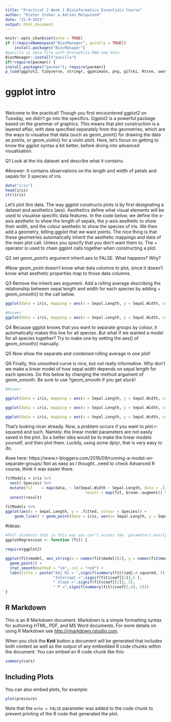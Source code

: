 ```yaml
---
title: "Practical 2 Week 1 Bioinformatics Essentials Course"
author: "Dieter Stoker & Adrien Melquiond"
date: "21-9-2021"
output: html_document
---
```


```r
knitr::opts_chunk$set(echo = TRUE)
if (!requireNamespace("BiocManager", quietly = TRUE))
    install.packages("BiocManager")
#pasilla is data file with Drosophila RNA-seq data 
BiocManager::install("pasilla")
if(!require(pacman)) {
install.packages("pacman"); require(pacman)}
p_load(ggplot2, tidyverse, stringr, gganimate, png, gifski, Rtsne, uwot, broom)

```



##############################
#
#
# ggplot intro
#
#
##############################

Welcome to the practical! Though you first encountered ggplot2 on Tuesday, we didn't go into the specifics. Ggplot2 is a powerful package based on the grammar of graphics. This means that plot construction is a layered affair, with data specified separately from the geometries, which are the ways to visualise that data (such as geom_point() for drawing the data as points, or geom_violin() for a violin plot). Here, let's focus on getting to know the ggplot syntax a bit better, before diving into advanced visualisation.

Q1 Look at the iris dataset and describe what it contains.

#Answer: It contains observations on the length and width of petals and sepals for 3 species of iris.


```r
data("iris")
head(iris)
str(iris)
```


Let's plot this data. The way ggplot constructs plots is by first designating a dataset and aesthetics (aes). Aesthetics define what visual elements will be used to visualise specific data features. In the code below, we define the x-axis aesthetic to show the length of sepals, the y-axis aesthetic to show their width, and the colour aesthetic to show the species of iris. We then add a geometry, telling ggplot that we want points. The nice thing is that these geometries automatically inherit the aesthetic mappings and data of the main plot call. Unless you specify that you don't want them to. The + operator is used to chain ggplot calls together when constructing a plot.  

Q2 set geom_point's argument inherit.aes to FALSE. What happens? Why?

#Now geom_point doesn't know what data columns to plot, since it doesn't know what aesthetic properties map to those data columns.

Q3 Remove the inherit.aes argument. Add a rolling average describing the relationship between sepal length and width for each species by adding + geom_smooth() to the call below. 


```r
ggplot(data = iris, mapping = aes(x = Sepal.Length, y = Sepal.Width, colour = Species)) + geom_point()

#Answer
ggplot(data = iris, mapping = aes(x = Sepal.Length, y = Sepal.Width, colour = Species)) + geom_point() + geom_smooth()

```
Q4 Because ggplot knows that you want to separate groups by colour, it automatically makes this line for all species. But what if we wanted a model for all species together? Try to make one by setting the aes() of geom_smooth() manually.

Q5 Now show the separate and combined rolling average in one plot!

Q6 Finally, this smoothed curve is nice, but not really informative. Why don't we make a linear model of how sepal width depends on sepal length for each species. Do this below by changing the method argument of geom_smooth. Be sure to use ?geom_smooth if you get stuck!


```r

#Answer

ggplot(data = iris, mapping = aes(x = Sepal.Length, y = Sepal.Width, colour = Species)) + geom_point() + geom_smooth(inherit.aes = FALSE, aes(x = Sepal.Length, y = Sepal.Width))

ggplot(data = iris, mapping = aes(x = Sepal.Length, y = Sepal.Width, colour = Species)) + geom_point() + geom_smooth(inherit.aes = FALSE, aes(x = Sepal.Length, y = Sepal.Width)) + geom_smooth()

ggplot(data = iris, mapping = aes(x = Sepal.Length, y = Sepal.Width, colour = Species)) + geom_point() +   geom_smooth(method = "lm")

```


That's looking nicer already. Now, a problem occurs if you want to plot r-squared and such. Namely: the linear model parameters are not easily saved in the plot. So a better idea would be to make the linear models yourself, and then plot them. Luckily, using some dplyr, that is very easy to do.

#see here: https://www.r-bloggers.com/2016/09/running-a-model-on-separate-groups/ Not as easy as I thought...need to check Advanced R course, think it was easier there.


```r
fitModels = iris %>%
  nest(-Species) %>%
  mutate(fit    = map(data, ~ lm(Sepal.Width ~ Sepal.Length, data = .)),
                                   result = map(fit, broom::augment)) %>% 
  unnest(result)

fitModels %>%
ggplot(aes(x = Sepal.Length, y = .fitted, colour = Species)) +
    geom_line() + geom_point(data = iris, aes(x= Sepal.Length, y = Sepal.Width, colour = Species))


```



#ideas:
```r
#Tell students that in this way you can't access the  parameters easily, need actual linear model for that:
ggplotRegression <- function (fit) {

require(ggplot2)

ggplot(fit$model, aes_string(x = names(fit$model)[2], y = names(fit$model)[1])) + 
  geom_point() +
  stat_smooth(method = "lm", col = "red") +
  labs(title = paste("Adj R2 = ",signif(summary(fit)$adj.r.squared, 5),
                     "Intercept =",signif(fit$coef[[1]],5 ),
                     " Slope =",signif(fit$coef[[2]], 5),
                     " P =",signif(summary(fit)$coef[2,4], 5)))
} 
```





## R Markdown

This is an R Markdown document. Markdown is a simple formatting syntax for authoring HTML, PDF, and MS Word documents. For more details on using R Markdown see <http://rmarkdown.rstudio.com>.

When you click the **Knit** button a document will be generated that includes both content as well as the output of any embedded R code chunks within the document. You can embed an R code chunk like this:

```r
summary(cars)
```

## Including Plots

You can also embed plots, for example:

```r
plot(pressure)
```

Note that the `echo = FALSE` parameter was added to the code chunk to prevent printing of the R code that generated the plot.
